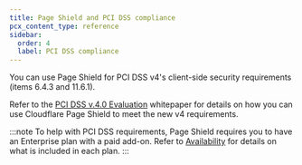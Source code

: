 ```yaml
---
title: Page Shield and PCI DSS compliance
pcx_content_type: reference
sidebar:
  order: 4
  label: PCI DSS compliance
---
```


You can use Page Shield for PCI DSS v4's client-side security requirements (items 6.4.3 and 11.6.1).

Refer to the [PCI DSS v.4.0 Evaluation](https://cfl.re/4dhk8Gx) whitepaper for details on how you can use Cloudflare Page Shield to meet the new v4 requirements.

:::note
To help with PCI DSS requirements, Page Shield requires you to have an Enterprise plan with a paid add-on. Refer to [Availability](/page-shield/#availability) for details on what is included in each plan.
:::
